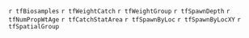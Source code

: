 <!-- Get some values for all regions (from the saved R image) -->
\newcommand{\regionName}{`r unique(areas$RegionName)`}
\newcommand{\regionType}{`r regionType`}
\newcommand{\firstYr}{`r min(yrRange)`}
\newcommand{\thisYr}{`r max(yrRange)`}
\newcommand{\fishName}{Pacific Herring}
\newcommand{\scienceName}{\emph{Clupea pallasii}}

<!-- Get some values for CC region (from the saved R image) -->
\newcommand{\histYrs}{`r histYrs`}
\newcommand{\histRat}{`r histRat`}
\newcommand{\fixYrs}{`r fixYrs`}

<!-- Note if there is only a subset of sections -->
\newcommand{\isSubset}{`r ifelse(all(is.na(sectionSub)), "", paste("Note that this report contains data collected in a subset of the SAR; included sections are ", PasteNicely(sectionSub), ".", sep=""))`}

<!-- Initialize switches; set to TRUE/FALSE in R based on the region -->
<!-- Show biosample locations -->
\newtoggle{biosamples}
`r tfBiosamples`
<!-- Show weight by catch type -->
\newtoggle{weightCatch}
`r tfWeightCatch`
<!-- Show weight by group -->
\newtoggle{weightGroup}
`r tfWeightGroup`
<!-- Show depth of spawn -->
\newtoggle{spawnDepth}
`r tfSpawnDepth`
<!-- Show number-, proportion- and weight-at-age -->
\newtoggle{numPropWtAge}
`r tfNumPropWtAge`
<!-- Show catch by stat area -->
\newtoggle{catchStatArea}
`r tfCatchStatArea`
<!-- Show spawn locations -->
\newtoggle{spawnByLoc}
`r tfSpawnByLoc`
<!-- Show spawn locations with X and Y -->
\newtoggle{spawnByLocXY}
`r tfSpawnByLocXY`
<!-- Show table of stat areas, sections, and groups -->
\newtoggle{spatialGroup}
`r tfSpatialGroup`

<!-- Location of the pdf figures (generated in R) -->
\graphicspath{{\Sexpr{noquote(rPath)}}}

<!-- Some common notes and comments -->
\newcommand{\sampleSize}{Each sample is approximately 100 fish.}
\newcommand{\seineSamples}{Biological summaries only include samples collected using seine nets (commercial and test) due to size-selectivity of other gear types such as gillnet.}
\newcommand{\repSamples}{Only representative biological samples are included, where 'representative' indicates whether the \fishName{} sample in the set accurately reflects the larger \fishName{} school.}
\newcommand{\plusGroup}{The age-`r max(ageRange)` class is a 'plus group' which includes fish ages `r max(ageRange)` and older.}
\newcommand{\spawnIndex}{The 'spawn index' is not scaled by the spawn survey scaling parameter, $q$.}
\newcommand{\trendLine}{The thick black line is a `r smLine` curve, and the shaded area is the `r ciLevel*100`\% confidence interval.}
\newcommand{\qPeriods}{The spawn index has two distinct periods defined by the dominant survey method: surface surveys (`r qYrs$q1`), and dive surveys (`r qYrs$q2`).}
\newcommand{\legendNear}{Legend: 'Nearshore' refers to samples collected using cast nets as part of a pilot study with First Nations.}
\newcommand{\legendGear}{Legend: 'Other' represents the reduction, the food and bait, as well as the special use fishery; 'RoeSN' represents the roe seine fishery; and 'RoeGN' represents the roe gillnet fishery.}
\newcommand{\darkThisYr}{The year \thisYr{} has a darker bar to facilitate interpretation.}
\newcommand{\withPrivacy}[1]{Note: data may be withheld due to privacy concerns (#1).}
\newcommand{\noSOK}{Data from the spawn-on-kelp (SOK) fishery are not included.}
\newcommand{\spawnIndexTechReport}{See the \href{https://github.com/grinnellm/HerringSpawnDocumentation/blob/master/SpawnIndexTechnicalReport.pdf}{draft spawn index techincal report} for calculations to convert SOK harvest to spawning biomass.}
\newcommand{\missingSpawn}[1]{Missing spawn index values (#1) indicate incomplete spawn surveys.}
\newcommand{\spawnTypes}{There are three types of spawn survey observations: observations of spawn taken from the surface usually at low tide, underwater observations of spawn on giant kelp, Macrocystis (\emph{Macrocystis} spp.), and underwater observations of spawn on other types of algae and the substrate, which we refer to as `understory.'}
\newcommand{\pctChange}[1]{Percent change is $\delta_t=\frac{\alpha_t - \alpha_{t-1}}{\alpha_{t-1}}$ where $\alpha_t$ is the #1 in year $t$.}
